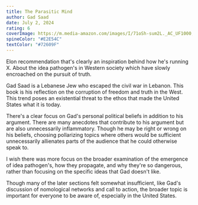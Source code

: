 ```yaml
---
title: The Parasitic Mind
author: Gad Saad
date: July 2, 2024
rating: 6
coverImage: https://m.media-amazon.com/images/I/71oSh-sum2L._AC_UF1000,1000_QL80_.jpg
spineColor: "#E2E54C"
textColor: "#72609F"
---
```


Elon recommendation that's clearly an inspiration behind how he's running X.
About the idea pathogen's in Western society which have slowly encroached on the pursuit of truth.

Gad Saad is a Lebanese Jew who escaped the civil war in Lebanon. This book is his reflection on the corruption of freedom and truth in the West. This trend poses an existential threat to the ethos that made the United States what it is today.

There's a clear focus on Gad's personal political beliefs in addition to his argument. There are many anecdotes that contribute to his argument but are also unnecessarily inflammatory. Though he may be right or wrong on his beliefs, choosing pollarizing topics where others would be sufficient unnecessarily allienates parts of the audience that he could otherwise speak to.

I wish there was more focus on the broader examination of the emergence of idea pathogen's, how they propagate, and why they're so dangerous, rather than focusing on the specific ideas that Gad doesn't like.

Though many of the later sections felt somewhat insufficient, like Gad's discussion of nomological networks and call to action, the broader topic is important for everyone to be aware of, especially in the United States.
